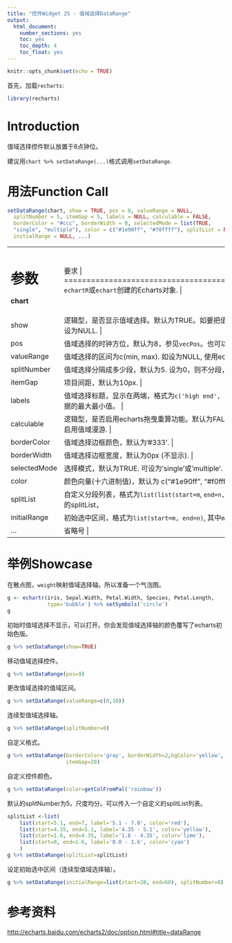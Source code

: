 ```yaml
---
title: "控件Widget 25 - 值域选择DataRange"
output: 
  html_document: 
    number_sections: yes
    toc: yes
    toc_depth: 4
    toc_float: yes
---
```


```r
knitr::opts_chunk$set(echo = TRUE)
```

首先，加载`recharts`:
```r
library(recharts)
```

# Introduction

值域选择控件默认放置于8点钟位。

建议用`chart %>% setDataRange(...)`格式调用`setDataRange`.

# 用法Function Call

```r
setDataRange(chart, show = TRUE, pos = 8, valueRange = NULL,
  splitNumber = 5, itemGap = 5, labels = NULL, calculable = FALSE,
  borderColor = "#ccc", borderWidth = 0, selectedMode = list(TRUE,
  "single", "multiple"), color = c("#1e90ff", "#f0ffff"), splitList = NULL,
  initialRange = NULL, ...)
```

+-------------+----------------------------------------------------------------+
|   参数      |  要求                                              |
+=============+================================================================+
| **chart**   | `echartR`或`echart`创建的Echarts对象.  |
+-------------+----------------------------------------------------------------+
| show        | 逻辑型，是否显示值域选择。默认为TRUE。如要把值域选择部件整体从Echarts对象中移除，设为NULL. |
+-------------+----------------------------------------------------------------+
| pos         | 值域选择的时钟方位，默认为8，参见`vecPos`。也可以自定义方位向量`c(x, y, orient)`. |
+-------------+----------------------------------------------------------------+
| valueRange  | 值域选择的区间为c(min, max). 如设为NULL, 使用echarts的默认值 |
+-------------+----------------------------------------------------------------+
| splitNumber | 值域选择分隔成多少段，默认为5. 设为0，则不分段，连续显示，且启用值域漫游。 |
+-------------+----------------------------------------------------------------+
| itemGap     | 项目间距，默认为10px. |
+-------------+----------------------------------------------------------------+
| labels      | 值域选择标题，显示在两端，格式为`c('high end', 'low end')`. 默认为NULL，即选择映射数据的最大最小值。 |
+-------------+----------------------------------------------------------------+
| calculable  | 逻辑型，是否启用echarts拖曳重算功能。默认为FALSE. 如设为TRUE, splitNumber自动置0，启用值域漫游. |
+-------------+----------------------------------------------------------------+
| borderColor | 值域选择边框颜色，默认为'#333'. |
+-------------+----------------------------------------------------------------+
| borderWidth | 值域选择边框宽度，默认为0px (不显示). |
+-------------+----------------------------------------------------------------+
| selectedMode| 选择模式，默认为TRUE. 可设为'single'或'multiple'. |
+-------------+----------------------------------------------------------------+
| color       | 颜色向量(十六进制值)，默认为 c("#1e90ff", "#f0ffff"). |
+-------------+----------------------------------------------------------------+
| splitList   | 自定义分段列表，格式为`list(list(start=m`, `end=n, label=x,` `color=hex), ...)`. 如传入有效的splitList，则splitNumber被禁用。 |
+-------------+----------------------------------------------------------------+
|initialRange | 初始选中区间，格式为`list(start=m, end=n)`, 其中`m`和`n`均为数值，代表百分比 |
+-------------+----------------------------------------------------------------+
| ...         | 省略号 |
+-------------+----------------------------------------------------------------+

# 举例Showcase

在散点图，`weight`映射值域选择轴。所以准备一个气泡图。

```r
g <- echartr(iris, Sepal.Width, Petal.Width, Species, Petal.Length,
             type='bubble') %>% setSymbols('circle')
g
```

初始时值域选择不显示，可以打开。你会发现值域选择轴的颜色覆写了echarts初始色版。
```r
g %>% setDataRange(show=TRUE)
```

移动值域选择控件。
```r
g %>% setDataRange(pos=9)
```

更改值域选择的值域区间。
```r
g %>% setDataRange(valueRange=c(0,10))
```

连续型值域选择轴。
```r
g %>% setDataRange(splitNumber=0)
```

自定义格式。
```r
g %>% setDataRange(borderColor='gray', borderWidth=2,bgColor='yellow', 
                   itemGap=20)
```

自定义控件颜色。
```r
g %>% setDataRange(color=getColFromPal('rainbow'))
```

默认的splitNumber为5，尺度均分。可以传入一个自定义的splitList列表。
```r
splitList <-list(
    list(start=5.1, end=7, label='5.1 - 7.0', color='red'),
    list(start=4.35, end=5.1, label='4.35 - 5.1', color='yellow'),
    list(start=1.6, end=4.35, label='1.6 - 4.35', color='lime'),
    list(start=0, end=1.6, label='0.0 - 1.6', color='cyan')
    )
g %>% setDataRange(splitList=splitList)
```

设定初始选中区间（连续型值域选择轴）。
```r
g %>% setDataRange(initialRange=list(start=20, end=60), splitNumber=0)
```

# 参考资料

<http://echarts.baidu.com/echarts2/doc/option.html#title~dataRange>
